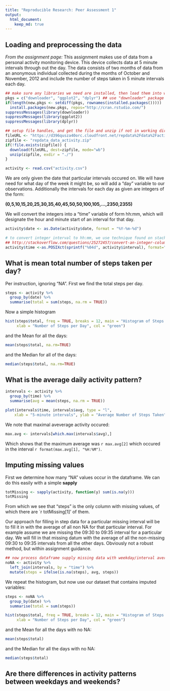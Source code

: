 ```yaml
---
title: "Reproducible Research: Peer Assessment 1"
output: 
  html_document:
    keep_md: true
---
```



## Loading and preprocessing the data
*From the assignment page:*
This assignment makes use of data from a personal activity monitoring device. This device collects data at 5 minute intervals through out the day. The data consists of two months of data from an anonymous individual collected during the months of October and November, 2012 and include the number of steps taken in 5 minute intervals each day.

```r
## make sure any libraries we need are installed, then load them into workspace
pkgs = c("downloader", "ggplot2", "dplyr") ## use "downloader" package from CRAN
if(length(new.pkgs <- setdiff(pkgs, rownames(installed.packages())))) 
  install.packages(new.pkgs, repos="http://cran.rstudio.com/")
suppressMessages(library(downloader))
suppressMessages(library(ggplot2))
suppressMessages(library(dplyr))

## setup file handles, and get the file and unzip if not in working directory
fileURL <- "https://d396qusza40orc.cloudfront.net/repdata%2Fdata%2Factivity.zip"
zipfile <- "repdata_data_activity.zip"
if(!file.exists(zipfile)) {
  download(fileURL, dest=zipfile, mode="wb")
  unzip(zipfile, exdir = "./")
}

activity <- read.csv("activity.csv")
```

We are only given the date that particular intervals occured on. We will have need for what day of the week it might be, so will add a "day" variable to our observations. Additionally the intervals for each day as given are integers of the form:

**(0,5,10,15,20,25,30,35,40,45,50,50,100,105,...,2350,2355)**

We will convert the integers into a "time" variable of form hh:mm, which will designate the hour and minute start of an interval for that day.

```r
activity$date <- as.Date(activity$date, format = "%Y-%m-%d")

# to convert integer interval to hh:mm, we use technique found on stackoverflow:
## http://stackoverflow.com/questions/25272457/convert-an-integer-column-to-time-hhmm
activity$time <-as.POSIXct(sprintf("%04d", activity$interval), format="%H%M") # make 4 digit with leading zeros
```

## What is mean total number of steps taken per day?

Per instruction, ignoring "NA". First we find the total steps per day.

```r
steps <- activity %>% 
  group_by(date) %>%
  summarise(total = sum(steps, na.rm = TRUE))
```

Now a simple histogram
```r
hist(steps$total, freq = TRUE, breaks = 12, main = "Histogram of Steps Taken per Day", 
     xlab = "Number of Steps per Day", col = "green")
```

and the Mean for all the days:
```r
mean(steps$total, na.rm=TRUE)
```
and the Median for all of the days:
```r
median(steps$total, na.rm=TRUE)
```

## What is the average daily activity pattern?

```r
intervals <- activity %>% 
  group_by(time) %>%
  summarise(avg = mean(steps, na.rm = TRUE))

plot(intervals$time, intervals$avg, type = "l",
    xlab = "5-minute intervals", ylab = "Average Number of Steps Taken")
```

We note that maximal aveverage activity occured:
```r
max.avg <- intervals[which.max(intervals$avg),]
```

Which shows that the maximum average was `r max.avg[2]` which occured in the interval `r format(max.avg[1], "%H:%M")`.

## Imputing missing values

First we determine how many "NA" values occur in the dataframe. We can do this easily with a simple **sapply**
```r
totMissing <- sapply(activity, function(y) sum(is.na(y)))
totMissing
```

From which we see that "steps" is the only column with missing values, of which there are `r totMissing[1]' of them.

Our approach for filling in step data for a particular missing interval will be to fill it in with the average of all non NA for that particular interval. For example assume we are missing the 09:30 to 09:35 interval for a particular day. We will fill in that missing datum with the average of all the non-missing 09:30 to 09:35 intervals from all the other days. Obviously not a robust method, but within assignment guidance.

```r
## now process dataframe supply missing data with weekday/interval averages
noNA <- activity %>%
  left_join(intervals, by = "time") %>%
  mutate(steps = ifelse(is.na(steps), avg, steps))
```

We repeat the histogram, but now use our dataset that contains imputed variables:
```r
steps <- noNA %>% 
  group_by(date) %>%
  summarise(total = sum(steps))

hist(steps$total, freq = TRUE, breaks = 12, main = "Histogram of Steps Taken per Day (no NA)", 
     xlab = "Number of Steps per Day", col = "green")
```

and the Mean for all the days with no NA:
```r
mean(steps$total)
```
and the Median for all the days with no NA:
```r
median(steps$total)
```


## Are there differences in activity patterns between weekdays and weekends?

